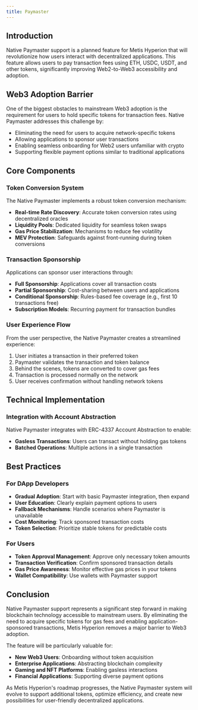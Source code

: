 ```yaml
---
title: Paymaster
---
```


## Introduction

Native Paymaster support is a planned feature for Metis Hyperion that will revolutionize how users interact with decentralized applications. This feature allows users to pay transaction fees using ETH, USDC, USDT, and other tokens, significantly improving Web2-to-Web3 accessibility and adoption.

## Web3 Adoption Barrier

One of the biggest obstacles to mainstream Web3 adoption is the requirement for users to hold specific tokens for transaction fees. Native Paymaster addresses this challenge by:

- Eliminating the need for users to acquire network-specific tokens
- Allowing applications to sponsor user transactions
- Enabling seamless onboarding for Web2 users unfamiliar with crypto
- Supporting flexible payment options similar to traditional applications

## Core Components

### Token Conversion System

The Native Paymaster implements a robust token conversion mechanism:

- **Real-time Rate Discovery**: Accurate token conversion rates using decentralized oracles
- **Liquidity Pools**: Dedicated liquidity for seamless token swaps
- **Gas Price Stabilization**: Mechanisms to reduce fee volatility
- **MEV Protection**: Safeguards against front-running during token conversions

### Transaction Sponsorship

Applications can sponsor user interactions through:

- **Full Sponsorship**: Applications cover all transaction costs
- **Partial Sponsorship**: Cost-sharing between users and applications
- **Conditional Sponsorship**: Rules-based fee coverage (e.g., first 10 transactions free)
- **Subscription Models**: Recurring payment for transaction bundles

### User Experience Flow

From the user perspective, the Native Paymaster creates a streamlined experience:

1. User initiates a transaction in their preferred token
2. Paymaster validates the transaction and token balance
3. Behind the scenes, tokens are converted to cover gas fees
4. Transaction is processed normally on the network
5. User receives confirmation without handling network tokens

## Technical Implementation

### Integration with Account Abstraction

Native Paymaster integrates with ERC-4337 Account Abstraction to enable:

- **Gasless Transactions**: Users can transact without holding gas tokens
- **Batched Operations**: Multiple actions in a single transaction

## Best Practices

### For DApp Developers

- **Gradual Adoption**: Start with basic Paymaster integration, then expand
- **User Education**: Clearly explain payment options to users
- **Fallback Mechanisms**: Handle scenarios where Paymaster is unavailable
- **Cost Monitoring**: Track sponsored transaction costs
- **Token Selection**: Prioritize stable tokens for predictable costs

### For Users

- **Token Approval Management**: Approve only necessary token amounts
- **Transaction Verification**: Confirm sponsored transaction details
- **Gas Price Awareness**: Monitor effective gas prices in your tokens
- **Wallet Compatibility**: Use wallets with Paymaster support

## Conclusion

Native Paymaster support represents a significant step forward in making blockchain technology accessible to mainstream users. By eliminating the need to acquire specific tokens for gas fees and enabling application-sponsored transactions, Metis Hyperion removes a major barrier to Web3 adoption.

The feature will be particularly valuable for:

- **New Web3 Users**: Onboarding without token acquisition
- **Enterprise Applications**: Abstracting blockchain complexity
- **Gaming and NFT Platforms**: Enabling gasless interactions
- **Financial Applications**: Supporting diverse payment options

As Metis Hyperion's roadmap progresses, the Native Paymaster system will evolve to support additional tokens, optimize efficiency, and create new possibilities for user-friendly decentralized applications.
